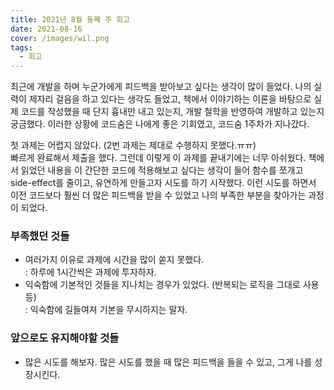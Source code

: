 ```yaml
---
title: 2021년 8월 둘째 주 회고
date: 2021-08-16
cover: /images/wil.png
tags:
  - 회고
---
```

최근에 개발을 하며 누군가에게 피드백을 받아보고 싶다는 생각이 많이 들었다. 나의 실력이 제자리 걸음을 하고 있다는 생각도 들었고, 책에서 이야기하는 이론을 바탕으로 실제 코드를 작성했을 때 단지 흉내만 내고 있는지, 개발 철학을 반영하여 개발하고 있는지 궁금했다.
이러한 상황에 코드숨은 나에게 좋은 기회였고, 코드숨 1주차가 지나갔다.

첫 과제는 어렵지 않았다. (2번 과제는 제대로 수행하지 못했다.ㅠㅠ)    
빠르게 완료해서 제출을 했다. 그런데 이렇게 이 과제를 끝내기에는 너무 아쉬웠다. 책에서 읽었던 내용을 이 간단한 코드에 적용해보고 싶다는 생각이 들어 함수를 쪼개고 side-effect를 줄이고, 유연하게 만들고자 시도를 하기 시작했다.
이런 시도를 하면서 이전 코드보다 훨씬 더 많은 피드백을 받을 수 있었고 나의 부족한 부분을 찾아가는 과정이 되었다.

### 부족했던 것들

* 여러가지 이유로 과제에 시간을 많이 쏟지 못했다.   \
  : 하루에 1시간씩은 과제에 투자하자.
* 익숙함에 기본적인 것들을 지나치는 경우가 있었다. (반복되는 로직을 그대로 사용등)      \
  : 익숙함에 길들여져 기본을 무시하지는 말자.

### 앞으로도 유지해야할 것들

* 많은 시도를 해보자. 많은 시도를 했을 때 많은 피드백을 들을 수 있고, 그게 나를 성장시킨다.
